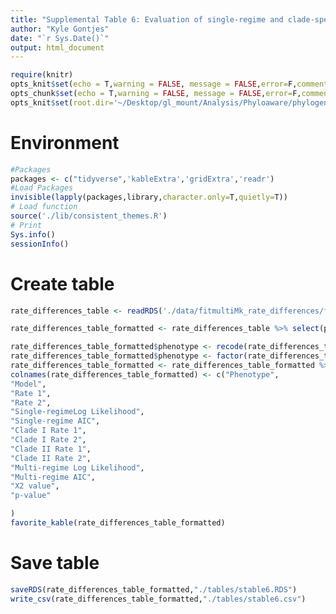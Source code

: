 ```yaml
---
title: "Supplemental Table 6: Evaluation of single-regime and clade-specific evolutionary rate model using fitmultiMK"
author: "Kyle Gontjes"
date: "`r Sys.Date()`"
output: html_document
---
```



```r
require(knitr)
opts_knit$set(echo = T,warning = FALSE, message = FALSE,error=F,comment=NA) 
opts_chunk$set(echo = T,warning = FALSE, message = FALSE,error=F,comment=NA)
opts_knit$set(root.dir='~/Desktop/gl_mount/Analysis/Phyloaware/phylogenetic-resistance-ms/') 
```

# Environment
```r
#Packages
packages <- c("tidyverse",'kableExtra','gridExtra','readr')   
#Load Packages
invisible(lapply(packages,library,character.only=T,quietly=T)) 
# Load function
source('./lib/consistent_themes.R')
# Print
Sys.info()
sessionInfo() 
``` 

# Create table
```r
rate_differences_table <- readRDS('./data/fitmultiMk_rate_differences/fitmultiMk_rate_differences_table.RDS')

rate_differences_table_formatted <- rate_differences_table %>% select(phenotype,model) %>% cbind(.,rate_differences_table %>% select(R1,R2,log_likelihood,AIC,CI_R1,CI_R2,CII_R1,CII_R2,multi_regime_log_likelihood,multi_regime_AIC,LRT_chisq)  %>% mutate_all(as.numeric) %>% round(.,2)) %>% cbind(.,rate_differences_table %>% select(LRT_pvalue) %>% round(.,3))  

rate_differences_table_formatted$phenotype <- recode(rate_differences_table_formatted$phenotype,'AMK_dich_num' = 'Amikacin','blbli_dich_num'='BL/BLI','CST_dich_num'='Colistin','TMP_SMX_dich_num'='TMP-SMX','gentamicin_dich_num'='Gentamicin')     
rate_differences_table_formatted$phenotype <- factor(rate_differences_table_formatted$phenotype,levels = c("TMP-SMX","Gentamicin","Amikacin","Colistin","BL/BLI"))
rate_differences_table_formatted <- rate_differences_table_formatted %>% arrange(phenotype)  
colnames(rate_differences_table_formatted) <- c("Phenotype",
"Model",
"Rate 1",
"Rate 2",
"Single-regimeLog Likelihood",
"Single-regime AIC",
"Clade I Rate 1",
"Clade I Rate 2",
"Clade II Rate 1",
"Clade II Rate 2",
"Multi-regime Log Likelihood",
"Multi-regime AIC",
"X2 value",
"p-value"

)
favorite_kable(rate_differences_table_formatted)
```

# Save table
```r
saveRDS(rate_differences_table_formatted,"./tables/stable6.RDS")
write_csv(rate_differences_table_formatted,"./tables/stable6.csv")
```
